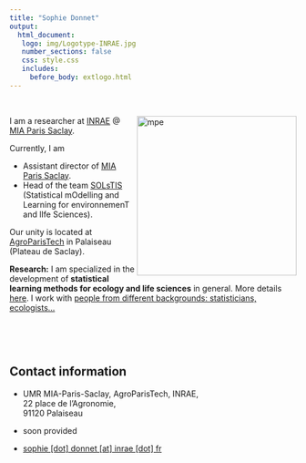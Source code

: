 ```yaml
---
title: "Sophie Donnet"
output: 
  html_document:
   logo: img/Logotype-INRAE.jpg
   number_sections: false
   css: style.css
   includes:
     before_body: extlogo.html
---
```


<br>
  

<img src="img/sophie_donnet_profile.jpg" alt="mpe" width = "280px" align="right"> </img>

  
I am a researcher at  [INRAE](https://www.inrae.fr/) @ [MIA Paris Saclay](https://www6.inrae.fr/mia-paris). 

Currently, I am

  * Assistant director of [MIA Paris Saclay](https://www6.inrae.fr/mia-paris). 
  * Head of the team [SOLsTIS](https://www6.inrae.fr/mia-paris/Equipes/SOLsTIS) (Statistical mOdelling and Learning for environnemenT and lIfe Sciences).  


Our unity is located at [AgroParisTech](https://www.agroparistech.fr) in Palaiseau (Plateau de Saclay). 

**Research:** I am specialized in the development of **statistical learning methods for ecology and life sciences** in general.  More details [here](research.html). I work with [people from different backgrounds: statisticians, ecologists...](collaborators.html)

  
  
 
<br>

<br>
    
## Contact information



- <i class="fas fa-map-marker"></i> UMR MIA-Paris-Saclay, AgroParisTech, INRAE, </br>
  22 place de l’Agronomie, </br>
  91120 Palaiseau</br>
  
- <i class="fa fa-phone"></i> soon provided

- <i class="fa fa-at"></i> <a href="mailto:sophie.donnet@inrae.fr
">sophie [dot] donnet  [at] inrae [dot] fr</a>


